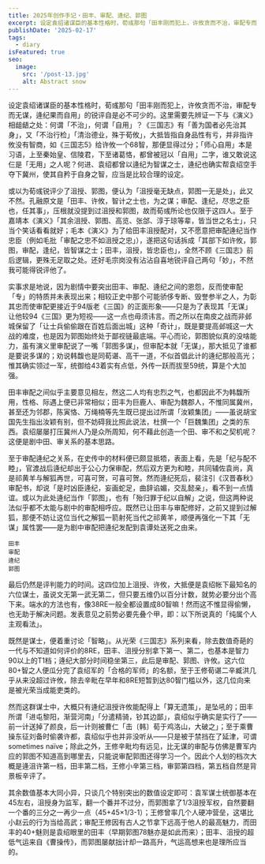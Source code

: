 ```yaml
---
title: 2025年创作手记・田丰、审配、逄纪、郭图
excerpt: 设定袁绍诸谋臣的基本性格时，荀彧那句「田丰刚而犯上，许攸贪而不治，审配专而无谋，逄纪果而自用」的锐评自是必不可少的。
publishDate: '2025-02-17'
tags:
  - diary
isFeatured: true
seo:
  image:
    src: '/post-13.jpg'
    alt: Abstract snow
---
```



设定袁绍诸谋臣的基本性格时，荀彧那句「田丰刚而犯上，许攸贪而不治，审配专而无谋，逄纪果而自用」的锐评自是必不可少的。这里需要先辨证一下与《演义》相龃龉之处：何谓「不治」，何谓「自用」？《三国志》有「善为国者必先治其身」，又「不治行检」「清治德业，殊于荀攸」，大抵皆指自身品性有亏，并非指许攸没有智商，如《三国志5》给许攸一个68智，那便显得过分；「师心自用」本是习语，上至秦始皇、信陵君，下至诸葛恪，都曾被冠以「自用」二字，谁又敢说这仨是「无用」之人呢？何进、袁绍都曾以逄纪为智谋之士，逄纪也确实帮袁绍空手夺下冀州，使其自矜于自身之智，应当是比较合理的设定。

或以为荀彧锐评少了沮授、郭图，便认为「沮授毫无缺点，郭图一无是处」，此又不然。孔融原文是「田丰、许攸，智计之士也，为之谋；审配、逢纪，尽忠之臣也，任其事」，压根就没提到过沮授和郭图，故而荀彧所论也仅限于这四人。至于嘉靖本《演义》「其余沮授、郭图、高览、张郃、淳于琼等辈，皆当世之名士」，只当个笑话看看就好；毛本《演义》为了给田丰沮授配对，又不愿意把审配逄纪当作忠臣（例如毛批「审配之忠不如沮授之忠」），遂把这句话拆成「其部下如许攸，郭图，审配，逢纪，皆智谋之士；田丰，沮授，皆忠臣也」，全然不顾《三国志》前后逻辑，更殊无足取之处。还好毛宗岗没有沾沾自喜地锐评自己两句「妙」，不然我可能得锐评他了。

实事求是地说，因为剧情中要突出田丰、审配、逄纪之间的恩怨，反而使审配「专」的特质并未表现出来；相较正史中那个可能骄侈专断、毁誉参半之人，为彰其忠而使审配更接近于94版老《三国》的正面形象——只是为了表现其「无谋」让他较94《三国》更为短视——这一点也毋须讳言。而之所以在南皮之战而非邺城保留了「让士兵偷偷跟在百姓后面出城」这种「奇计」，既是要提高邺城这一大战的难度，也是因为郭图始终处于鄙视链最底端。平心而论，郭图貌似真的没啥能力，虽有演义里审配说了一嘴「郭图多谋」，但审配本就「无谋」，那大抵见了谁都是要说多谋的；劝说韩馥也是同荀谌、高干一道，不似首倡此计的逄纪那般高光；惟其确实领过一军，统御给43着实有点低，外传一跃而拔至59统，算是个大加强。

田丰审配之间似乎主要意见相左，然这二人均有忠烈之气，也都因此不为韩馥所用，性格、际遇上便已非常相似；田丰为巨鹿人、审配为魏郡人，不惟同属冀州，甚至还为邻郡，陈寅恪、万绳楠等先生既已提出过所谓「汝颖集团」——虽说胡宝国先生指出汝颖有别，但不妨碍我比照此说法，杜撰一个「巨魏集团」之类的东西。袁绍屡屡打压冀州人乃是众所周知，何不藉此创造一个田、审不和之契机呢？这便是剧中田、审关系的基本思路。

至于审配逄纪之关系，在史传中的材料便已颇显抵牾，表面上看，先是「纪与配不睦」，官渡战后逄纪却出于公心力保审配，然后双方更为和睦，共同辅佐袁尚，真是祁黄羊与解狐再世，可喜可贺，可喜可贺。然而逄纪死后，裴注引《汉晋春秋》审配书，却说「是时凶臣逄纪，妄画蛇足，曲辞谄媚，交乱懿亲」，看不到一点情谊。或以为此处逄纪当作「郭图」，也有「殆归罪于纪以自解」之说，但这两种说法似乎都不太能与剧中的审配相呼应。既然已让田丰与审配修好，之前又提到过解狐，那便不妨让这位当代之解狐一箭射死当代之祁黄羊，顺便再强化一下其「无谋」属性罢——是为剧中审配把逄纪发配到袁谭处送死之由来。


<div class="flex justify-evenly sm:flex-row flex-col">
  <div class='flex flex-col items-center'>
    <RadarChart client:load data={[44, 39, 35, 90, 41]} maxValues={[100, 100, 100, 100, 100]} labels={['统御', '气运', '武勇', '智略', '魅力']} />
    <small class='indent-0'>田丰</small>
  </div>
  <div class='flex flex-col items-center'>
    <RadarChart client:load data={[73, 44, 55, 81, 79]} maxValues={[100, 100, 100, 100, 100]} labels={['统御', '气运', '武勇', '智略', '魅力']} />
    <small class='indent-0'>审配</small>
  </div>
</div>


<div class="flex justify-evenly sm:flex-row flex-col">
  <div class='flex flex-col items-center'>
    <RadarChart client:load data={[47, 72, 41, 93, 38]} maxValues={[100, 100, 100, 100, 100]} labels={['统御', '气运', '武勇', '智略', '魅力']} />
    <small class='indent-0'>逄纪</small>
  </div>
  <div class='flex flex-col items-center'>
    <RadarChart client:load data={[43, 64, 42, 81, 78]} maxValues={[100, 100, 100, 100, 100]} labels={['统御', '气运', '武勇', '智略', '魅力']} />
    <small class='indent-0'>郭图</small>
  </div>
</div>

最后仍然是评判能力的时间。这四位加上沮授、许攸，大抵便是袁绍帐下最知名的六位谋士，虽说文无第一武无第二，但只要五维仍以百分计数，就势必要分出个高下来。端水的方法也有，像38RE一般全都设置成80智嘛！然而这不惟显得偷懒，也无助于解决问题。发表意见之前势必要先叠个甲，即：以下所说真的「纯属个人主观看法」。

既然是谋士，便着重讨论「智略」。从光荣《三国志》系列来看，除去数值奇葩的一代与不知道如何评价的8RE，田丰、沮授分别拿下第一、第二，也基本是智力90以上的T1档；逄纪大部分时间稳坐第三，此后是审配、郭图、许攸。这六位80+智之人便瓜分完了袁绍军的「合格的军师」的名额，至于王修荀谌二辛臧洪几乎从来没超过许攸，除去辛毗在早年和8RE短暂到达80智门槛以外，这几位向来是被光荣当成能吏类的。

然而这群谋士中，大概只有逄纪沮授许攸能配得上「算无遗策」，是坠吼的；田丰所谓「进屯黎阳，渐营河南」「分遣精骑，钞其边鄙」，袁绍似乎确实是实行了——前一计送掉了颜良，后一计则被曹仁「击〔韩〕荀于鸡洛山，大破之」；至于乘曹操东征刘备时偷袭许都，袁绍似乎也并非没听从——只是被于禁挡在了延津，可谓sometimes naïve；除此之外，王修辛毗均有远见，比无谋的审配与仿佛是曹军内应的郭图不知道高到哪里去，只能说审配郭图还得学习一个。因此个人划的档次大概是逄沮许第一档，田丰第二档，王修小辛第三档，审郭第四档，第五档自然是背景板辛评了。

其余数值基本大同小异，只谈几个特别突出的数值设定即可：袁军谋士统御基本在45左右，沮授身为监军，翻一个番并不过分，而郭图拿了1/3沮授军权，自然要翻一个番的三分之一再少一点（45+45×1/3-1）；王修曾率几个人硬冲营垒，这堪比小赵云的行为当给高武；审配王修因有古人之节拿下远高于他人的最高魅力，而田丰的40+魅则是袁绍眼里的田丰（早期郭图78魅亦是如此而来）；田丰、沮授的超低气运来自《曹操传》，而郭图屡献拙计却一路高升，气运高想来也是理所应当的。
